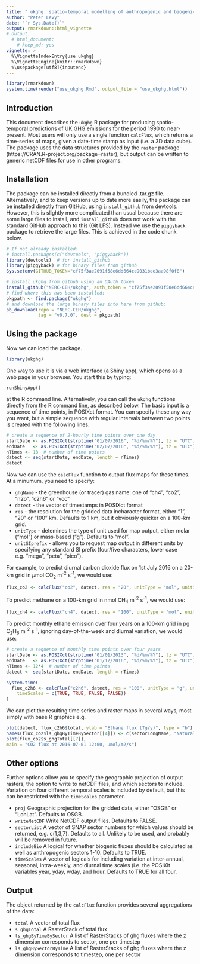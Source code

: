 ```yaml
---
title: " ukghg: spatio-temporal modelling of anthropogenic and biogenic fluxes of greenhouse gases in the UK"
author: "Peter Levy"
date: "`r Sys.Date()`"
output: rmarkdown::html_vignette
# output:
  # html_document:
    # keep_md: yes
vignette: >
  %\VignetteIndexEntry{use ukghg}
  %\VignetteEngine{knitr::rmarkdown}
  %\usepackage[utf8]{inputenc}
---
```


```r
library(rmarkdown)
system.time(render("use_ukghg.Rmd", output_file = "use_ukghg.html"))
```

## Introduction 
This document describes the `ukghg` R package for producing spatio-temporal predictions of UK GHG emissions for the period 1990 to near-present.  Most users will only use a single function `calcFlux`, which returns a time-series of maps, given a date-time stamp as input (i.e. a 3D data cube).
The package uses the data structures provided by the `raster` package (https://CRAN.R-project.org/package=raster), but output can be written to generic netCDF files for use in other programs.

## Installation
The package can be installed directly from a bundled .tar.gz file.
Alternatively, and to keep versions up to date more easily, the package can be installed directly from GitHub, using `install_github` from devtools.
However, this is slightly more complicated than usual because there are some large files to install, and `install_github` does not work with the standard GitHub approach to this (Git LFS).
Instead we use the `piggyback` package to retrieve the large files.  This is achieved in the code chunk below.

```r
# If not already installed:
# install.packages(c("devtools", "piggyback"))
library(devtools)  # for install_github
library(piggyback) # for binary files from github
Sys.setenv(GITHUB_TOKEN="cf75f3ae2091f58e6dd664ce9031bee3aa98f0f8")

# install ukghg from github using an OAuth token
install_github("NERC-CEH/ukghg", auth_token = "cf75f3ae2091f58e6dd664ce9031bee3aa98f0f8")
# find where this has been installed:
pkgpath <- find.package("ukghg")
# and download the large binary files into here from github:
pb_download(repo = "NERC-CEH/ukghg",
            tag = "v0.7.0", dest = pkgpath)
```

## Using the package
Now we can load the package.
```r
library(ukghg)
```

One way to use it is via a web interface (a Shiny app), which opens as a web page in your browser.  You start this by typing:

`runShinyApp()`

at the R command line. Alternatively, you can call the `ukghg` functions directly from the R command line, as described below. The basic input is a sequence of time points, in POSIXct format.  You can specify these any way you want, but a simple sequence with regular intervals between two points is created with the following lines.

```r
# create a sequence of 2-hourly time points over one day
startDate <- as.POSIXct(strptime("01/07/2016", "%d/%m/%Y"), tz = "UTC")
endDate   <- as.POSIXct(strptime("02/07/2016", "%d/%m/%Y"), tz = "UTC")
nTimes <- 13  # number of time points
datect <- seq(startDate, endDate, length = nTimes)
datect
```

Now we can use the `calcFlux` function to output flux maps for these times.  At a minumum, you need to specify:

* `ghgName` - the greenhouse (or tracer) gas name: one of "ch4", "co2", "n2o", "c2h6" or "voc"
* `datect` - the vector of timestamps in POSIXct format
* `res`  - the resolution for the gridded data incharacter format, either "1", "20" or "100" km.  Defaults to 1 km, but it obviously quicker on a 100-km grid.
* `unitType` - detemines the type of unit used for map output, either molar ("mol") or mass-based ("g"). Defaults to "mol".
* `unitSIprefix` - allows you to request map output in different units by specifying any standard SI prefix (four/five characters, lower case e.g. "mega", "peta", "pico").

For example, to predict diurnal carbon dioxide flux on 1st July 2016 on a 20-km grid in $\mu$mol CO$_2$ m^-2^ s^-1^, we would use:
```r
flux_co2 <- calcFlux("co2", datect, res = "20", unitType = "mol", unitSIprefix = "micro")
```

To predict methane on a 100-km grid in nmol CH$_4$ m^-2^ s^-1^, we would use:
```r
flux_ch4 <- calcFlux("ch4", datect, res = "100", unitType = "mol", unitSIprefix = "nano")
```

To predict monthly ethane emission over four years on a 100-km grid in pg C$_2$H$_6$ m^-2^ s^-1^, ignoring day-of-the-week and diurnal variation, we would use:
```r
# create a sequence of monthly time points over four years
startDate <- as.POSIXct(strptime("01/01/2013", "%d/%m/%Y"), tz = "UTC")
endDate   <- as.POSIXct(strptime("01/12/2016", "%d/%m/%Y"), tz = "UTC")
nTimes <- 12*4  # number of time points
datect <- seq(startDate, endDate, length = nTimes)

system.time(
  flux_c2h6 <- calcFlux("c2h6", datect, res = "100", unitType = "g", unitSIprefix = "pico",
    timeScales = c(TRUE, TRUE, FALSE, FALSE))
)
```

We can plot the resulting time series and raster maps in several ways, most simply with base R graphics e.g.

```r
plot(datect, flux_c2h6$total, ylab = "Ethane flux (Tg/y)", type = "b")
names(flux_co2$ls_ghgByTimeBySector[[4]]) <- c(sectorLongName, "Natural")
plot(flux_co2$s_ghgTotal[[7]], 
main = "CO2 flux at 2016-07-01 12:00, umol/m2/s")
```

## Other options
Further options allow you to specify the geographic projection of output rasters, the option to write to netCDF files, and which sectors to include.
Variation on four different temporal scales is included by default, but this can be restricted with the `timeScales` parameter.

* `proj` Geographic projection for the gridded data, either "OSGB" or "LonLat".  Defaults to OSGB.
* `writeNetCDF` Write NetCDF output files. Defaults to FALSE.
* `sectorList` A vector of SNAP sector numbers for which values should be returned, e.g. c(1,3,7). Defaults to all. Unlikely to be used, and probably will be removed in future.
* `includeBio` A logical for whether biogenic fluxes should be calculated as well as anthropogenic sectors 1-10. Defaults to TRUE.
* `timeScales` A vector of logicals for including variation at inter-annual, seasonal, intra-weekly, and diurnal time scales (i.e. the POSIXlt variables year, yday, wday, and hour. Defaults to TRUE for all four.

## Output
The object returned by the `calcFlux` function provides several aggregations of the data:

* `total` A vector of total flux
* `s_ghgTotal` A RasterStack of total flux
* `ls_ghgByTimeBySector` A list of RasterStacks of ghg fluxes where the z dimension corresponds to sector, one per timestep
* `ls_ghgBySectorByTime` A list of RasterStacks of ghg fluxes where the z dimension corresponds to timestep, one per sector



